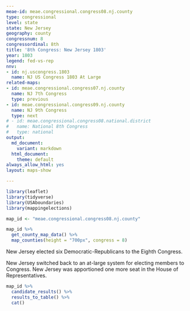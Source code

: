 ```yaml
---
meae-id: meae.congressional.congress08.nj.county
type: congressional
level: state
state: New Jersey
geography: county
congressnum: 8
congressordinal: 8th
title: '8th Congress: New Jersey 1803'
year: 1803
legend: fed-vs-rep
nnv:
- id: nj.uscongress.1803
  name: NJ US Congress 1803 At Large
related-maps:
- id: meae.congressional.congress07.nj.county
  name: NJ 7th Congress
  type: previous
- id: meae.congressional.congress09.nj.county
  name: NJ 9th Congress
  type: next
# - id: meae.congressional.congress08.national.district
#   name: National 8th Congress
#   type: national
output:
  md_document:
    variant: markdown
  html_document:
    theme: default
always_allow_html: yes
layout: maps-show

---
```


```r
library(leaflet)
library(tidyverse)
library(USAboundaries)
library(mappingelections)

map_id <- "meae.congressional.congress08.nj.county"
```

<div class="map">

```r
map_id %>%
  get_county_map_data() %>%
  map_counties(height = "700px", congress = 8)
```

</div>

New Jersey elected six Democratic-Republicans to the Eighth Congress.

New Jersey switched back to an at-large system for electing members to Congress. New Jersey was apportioned one more seat in the House of Representatives.

<div class="results-table">

```r
map_id %>%
  candidate_results() %>%
  results_to_table() %>%
  cat()
```

</div>
